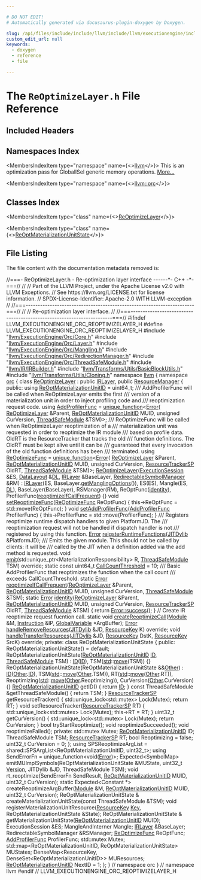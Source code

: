 ```yaml
---

# DO NOT EDIT!
# Automatically generated via docusaurus-plugin-doxygen by Doxygen.

slug: /api/files/include/include/llvm/include/llvm/executionengine/include/llvm/executionengine/orc/reoptimizelayer-h
custom_edit_url: null
keywords:
  - doxygen
  - reference
  - file

---
```





# The `ReOptimizeLayer.h` File Reference

<DoxygenPage pluginConfig={pluginConfig}>



## Included Headers

<IncludesList>
<IncludesListItem
  filePath="llvm/ExecutionEngine/Orc/Core.h"
  permalink="/docs/api/files/include/include/llvm/include/llvm/executionengine/include/llvm/executionengine/orc/core-h"
  isLocal="true" />
<IncludesListItem
  filePath="llvm/ExecutionEngine/Orc/Layer.h"
  permalink="/docs/api/files/include/include/llvm/include/llvm/executionengine/include/llvm/executionengine/orc/layer-h"
  isLocal="true" />
<IncludesListItem
  filePath="llvm/ExecutionEngine/Orc/Mangling.h"
  permalink="/docs/api/files/include/include/llvm/include/llvm/executionengine/include/llvm/executionengine/orc/mangling-h"
  isLocal="true" />
<IncludesListItem
  filePath="llvm/ExecutionEngine/Orc/RedirectionManager.h"
  permalink="/docs/api/files/include/include/llvm/include/llvm/executionengine/include/llvm/executionengine/orc/redirectionmanager-h"
  isLocal="true" />
<IncludesListItem
  filePath="llvm/ExecutionEngine/Orc/ThreadSafeModule.h"
  permalink="/docs/api/files/include/include/llvm/include/llvm/executionengine/include/llvm/executionengine/orc/threadsafemodule-h"
  isLocal="true" />
<IncludesListItem
  filePath="llvm/IR/IRBuilder.h"
  permalink="/docs/api/files/include/include/llvm/include/llvm/ir/irbuilder-h"
  isLocal="true" />
<IncludesListItem
  filePath="llvm/Transforms/Utils/BasicBlockUtils.h"
  permalink="/docs/api/files/include/include/llvm/include/llvm/transforms/include/llvm/transforms/utils/basicblockutils-h"
  isLocal="true" />
<IncludesListItem
  filePath="llvm/Transforms/Utils/Cloning.h"
  permalink="/docs/api/files/include/include/llvm/include/llvm/transforms/include/llvm/transforms/utils/cloning-h"
  isLocal="true" />
</IncludesList>

## Namespaces Index

<MembersIndex>

<MembersIndexItem
  type="namespace"
  name={<><a href="/docs/api/namespaces/llvm">llvm</a></>}>
This is an optimization pass for GlobalISel generic memory operations. <a href="/docs/api/namespaces/llvm/#details">More...</a>
</MembersIndexItem>

<MembersIndexItem
  type="namespace"
  name={<><a href="/docs/api/namespaces/llvm/orc">llvm::orc</a></>}>
</MembersIndexItem>

</MembersIndex>

## Classes Index

<MembersIndex>

<MembersIndexItem
  type="class"
  name={<><a href="/docs/api/classes/llvm/orc/reoptimizelayer">ReOptimizeLayer</a></>}>
</MembersIndexItem>

<MembersIndexItem
  type="class"
  name={<><a href="/docs/api/classes/llvm/orc/reoptimizelayer/reoptmaterializationunitstate">ReOptMaterializationUnitState</a></>}>
</MembersIndexItem>

</MembersIndex>


## File Listing

The file content with the documentation metadata removed is:

<ProgramListing>

<Link id="l00001" /><CodeLine lineNumber="1"><span class="doxyHighlightComment">//===- ReOptimizeLayer.h - Re-optimization layer interface ------&#42;- C++ -&#42;-===//</span></CodeLine>
<Link id="l00002" /><CodeLine lineNumber="2"><span class="doxyHighlightComment">//</span></CodeLine>
<Link id="l00003" /><CodeLine lineNumber="3"><span class="doxyHighlightComment">// Part of the LLVM Project, under the Apache License v2.0 with LLVM Exceptions.</span></CodeLine>
<Link id="l00004" /><CodeLine lineNumber="4"><span class="doxyHighlightComment">// See https://llvm.org/LICENSE.txt for license information.</span></CodeLine>
<Link id="l00005" /><CodeLine lineNumber="5"><span class="doxyHighlightComment">// SPDX-License-Identifier: Apache-2.0 WITH LLVM-exception</span></CodeLine>
<Link id="l00006" /><CodeLine lineNumber="6"><span class="doxyHighlightComment">//</span></CodeLine>
<Link id="l00007" /><CodeLine lineNumber="7"><span class="doxyHighlightComment">//===----------------------------------------------------------------------===//</span></CodeLine>
<Link id="l00008" /><CodeLine lineNumber="8"><span class="doxyHighlightComment">//</span></CodeLine>
<Link id="l00009" /><CodeLine lineNumber="9"><span class="doxyHighlightComment">// Re-optimization layer interface.</span></CodeLine>
<Link id="l00010" /><CodeLine lineNumber="10"><span class="doxyHighlightComment">//</span></CodeLine>
<Link id="l00011" /><CodeLine lineNumber="11"><span class="doxyHighlightComment">//===----------------------------------------------------------------------===//</span></CodeLine>
<Link id="l00012" /><CodeLine lineNumber="12"><span class="doxyHighlightPreprocessor">#ifndef LLVM&#95;EXECUTIONENGINE&#95;ORC&#95;REOPTIMIZELAYER&#95;H</span></CodeLine>
<Link id="l00013" /><CodeLine lineNumber="13"><span class="doxyHighlightPreprocessor">#define LLVM&#95;EXECUTIONENGINE&#95;ORC&#95;REOPTIMIZELAYER&#95;H</span></CodeLine>
<Link id="l00014" /><CodeLine lineNumber="14"></CodeLine>
<Link id="l00015" /><CodeLine lineNumber="15"><span class="doxyHighlightPreprocessor">#include &quot;<a href="/docs/api/files/include/include/llvm/include/llvm/executionengine/include/llvm/executionengine/orc/core-h">llvm/ExecutionEngine/Orc/Core.h</a>&quot;</span></CodeLine>
<Link id="l00016" /><CodeLine lineNumber="16"><span class="doxyHighlightPreprocessor">#include &quot;<a href="/docs/api/files/include/include/llvm/include/llvm/executionengine/include/llvm/executionengine/orc/layer-h">llvm/ExecutionEngine/Orc/Layer.h</a>&quot;</span></CodeLine>
<Link id="l00017" /><CodeLine lineNumber="17"><span class="doxyHighlightPreprocessor">#include &quot;<a href="/docs/api/files/include/include/llvm/include/llvm/executionengine/include/llvm/executionengine/orc/mangling-h">llvm/ExecutionEngine/Orc/Mangling.h</a>&quot;</span></CodeLine>
<Link id="l00018" /><CodeLine lineNumber="18"><span class="doxyHighlightPreprocessor">#include &quot;<a href="/docs/api/files/include/include/llvm/include/llvm/executionengine/include/llvm/executionengine/orc/redirectionmanager-h">llvm/ExecutionEngine/Orc/RedirectionManager.h</a>&quot;</span></CodeLine>
<Link id="l00019" /><CodeLine lineNumber="19"><span class="doxyHighlightPreprocessor">#include &quot;<a href="/docs/api/files/include/include/llvm/include/llvm/executionengine/include/llvm/executionengine/orc/threadsafemodule-h">llvm/ExecutionEngine/Orc/ThreadSafeModule.h</a>&quot;</span></CodeLine>
<Link id="l00020" /><CodeLine lineNumber="20"><span class="doxyHighlightPreprocessor">#include &quot;<a href="/docs/api/files/include/include/llvm/include/llvm/ir/irbuilder-h">llvm/IR/IRBuilder.h</a>&quot;</span></CodeLine>
<Link id="l00021" /><CodeLine lineNumber="21"><span class="doxyHighlightPreprocessor">#include &quot;<a href="/docs/api/files/include/include/llvm/include/llvm/transforms/include/llvm/transforms/utils/basicblockutils-h">llvm/Transforms/Utils/BasicBlockUtils.h</a>&quot;</span></CodeLine>
<Link id="l00022" /><CodeLine lineNumber="22"><span class="doxyHighlightPreprocessor">#include &quot;<a href="/docs/api/files/include/include/llvm/include/llvm/transforms/include/llvm/transforms/utils/cloning-h">llvm/Transforms/Utils/Cloning.h</a>&quot;</span></CodeLine>
<Link id="l00023" /><CodeLine lineNumber="23"></CodeLine>
<Link id="l00024" /><CodeLine lineNumber="24"><span class="doxyHighlightKeyword">namespace </span><span class="doxyHighlight"><a href="/docs/api/namespaces/llvm">llvm</a> &#123;</span></CodeLine>
<Link id="l00025" /><CodeLine lineNumber="25"><span class="doxyHighlightKeyword">namespace </span><span class="doxyHighlight"><a href="/docs/api/namespaces/llvm/orc">orc</a> &#123;</span></CodeLine>
<Link id="l00026" /><CodeLine lineNumber="26"></CodeLine>
<Link id="l00027" /><CodeLine lineNumber="27" lineLink="/docs/api/classes/llvm/orc/reoptimizelayer"><span class="doxyHighlightKeyword">class </span><span class="doxyHighlight"><a href="/docs/api/classes/llvm/orc/reoptimizelayer/#a0b568a5599904f23d7fab8e9e45663af">ReOptimizeLayer</a> : </span><span class="doxyHighlightKeyword">public</span><span class="doxyHighlight"> <a href="/docs/api/classes/llvm/orc/irlayer/#a1141609d9c7e4bdd205bc09698ff51b3">IRLayer</a>, </span><span class="doxyHighlightKeyword">public</span><span class="doxyHighlight"> <a href="/docs/api/classes/llvm/orc/resourcemanager">ResourceManager</a> &#123;</span></CodeLine>
<Link id="l00028" /><CodeLine lineNumber="28"><span class="doxyHighlightKeyword">public</span><span class="doxyHighlight">:</span></CodeLine>
<Link id="l00029" /><CodeLine lineNumber="29" lineLink="/docs/api/classes/llvm/orc/reoptimizelayer/#a81245c84a2a98f7c3b05d801696a2598"><span class="doxyHighlight">  </span><span class="doxyHighlightKeyword">using </span><span class="doxyHighlight"><a href="/docs/api/classes/llvm/orc/reoptimizelayer/#a81245c84a2a98f7c3b05d801696a2598">ReOptMaterializationUnitID</a> = uint64&#95;t;</span></CodeLine>
<Link id="l00030" /><CodeLine lineNumber="30"></CodeLine>
<Link id="l00031" /><CodeLine lineNumber="31"><span class="doxyHighlightComment">  /// AddProfilerFunc will be called when ReOptimizeLayer emits the first</span></CodeLine>
<Link id="l00032" /><CodeLine lineNumber="32"><span class="doxyHighlightComment">  /// version of a materialization unit in order to inject profiling code and</span></CodeLine>
<Link id="l00033" /><CodeLine lineNumber="33"><span class="doxyHighlightComment">  /// reoptimization request code.</span></CodeLine>
<Link id="l00034" /><CodeLine lineNumber="34" lineLink="/docs/api/classes/llvm/orc/reoptimizelayer/#a433182a5de2e7e5d1ad1534249ab37ba"><span class="doxyHighlight">  </span><span class="doxyHighlightKeyword">using </span><span class="doxyHighlight"><a href="/docs/api/classes/llvm/orc/reoptimizelayer/#a433182a5de2e7e5d1ad1534249ab37ba">AddProfilerFunc</a> = <a href="/docs/api/classes/llvm/unique-function">unique&#95;function</a>&lt;<a href="/docs/api/namespaces/llvm/#ac226f3d2b9ca090171a8e0a8cb92c343a902b0d55fddef6f8d651fe1035b7d4bd">Error</a>(</span></CodeLine>
<Link id="l00035" /><CodeLine lineNumber="35"><span class="doxyHighlight">      <a href="/docs/api/classes/llvm/orc/reoptimizelayer/#a0b568a5599904f23d7fab8e9e45663af">ReOptimizeLayer</a> &amp;Parent, <a href="/docs/api/classes/llvm/orc/reoptimizelayer/#a81245c84a2a98f7c3b05d801696a2598">ReOptMaterializationUnitID</a> MUID,</span></CodeLine>
<Link id="l00036" /><CodeLine lineNumber="36"><span class="doxyHighlight">      </span><span class="doxyHighlightKeywordType">unsigned</span><span class="doxyHighlight"> CurVersion, <a href="/docs/api/classes/llvm/orc/threadsafemodule">ThreadSafeModule</a> &amp;TSM)&gt;;</span></CodeLine>
<Link id="l00037" /><CodeLine lineNumber="37"></CodeLine>
<Link id="l00038" /><CodeLine lineNumber="38"><span class="doxyHighlightComment">  /// ReOptimizeFunc will be called when ReOptimizeLayer reoptimization of a</span></CodeLine>
<Link id="l00039" /><CodeLine lineNumber="39"><span class="doxyHighlightComment">  /// materialization unit was requested in order to reoptimize the IR module</span></CodeLine>
<Link id="l00040" /><CodeLine lineNumber="40"><span class="doxyHighlightComment">  /// based on profile data. OldRT is the ResourceTracker that tracks the old</span></CodeLine>
<Link id="l00041" /><CodeLine lineNumber="41"><span class="doxyHighlightComment">  /// function definitions. The OldRT must be kept alive until it can be</span></CodeLine>
<Link id="l00042" /><CodeLine lineNumber="42"><span class="doxyHighlightComment">  /// guaranteed that every invocation of the old function definitions has been</span></CodeLine>
<Link id="l00043" /><CodeLine lineNumber="43"><span class="doxyHighlightComment">  /// terminated.</span></CodeLine>
<Link id="l00044" /><CodeLine lineNumber="44" lineLink="/docs/api/classes/llvm/orc/reoptimizelayer/#a01ef2e9b5a8868d2c58079b69529089b"><span class="doxyHighlight">  </span><span class="doxyHighlightKeyword">using </span><span class="doxyHighlight"><a href="/docs/api/classes/llvm/orc/reoptimizelayer/#a01ef2e9b5a8868d2c58079b69529089b">ReOptimizeFunc</a> = <a href="/docs/api/classes/llvm/unique-function">unique&#95;function</a>&lt;<a href="/docs/api/namespaces/llvm/#ac226f3d2b9ca090171a8e0a8cb92c343a902b0d55fddef6f8d651fe1035b7d4bd">Error</a>(</span></CodeLine>
<Link id="l00045" /><CodeLine lineNumber="45"><span class="doxyHighlight">      <a href="/docs/api/classes/llvm/orc/reoptimizelayer/#a0b568a5599904f23d7fab8e9e45663af">ReOptimizeLayer</a> &amp;Parent, <a href="/docs/api/classes/llvm/orc/reoptimizelayer/#a81245c84a2a98f7c3b05d801696a2598">ReOptMaterializationUnitID</a> MUID,</span></CodeLine>
<Link id="l00046" /><CodeLine lineNumber="46"><span class="doxyHighlight">      </span><span class="doxyHighlightKeywordType">unsigned</span><span class="doxyHighlight"> CurVersion, <a href="/docs/api/namespaces/llvm/orc/#a25b487d71ccd2a8f38131e2b21c5d612">ResourceTrackerSP</a> OldRT, <a href="/docs/api/classes/llvm/orc/threadsafemodule">ThreadSafeModule</a> &amp;TSM)&gt;;</span></CodeLine>
<Link id="l00047" /><CodeLine lineNumber="47"></CodeLine>
<Link id="l00048" /><CodeLine lineNumber="48" lineLink="/docs/api/classes/llvm/orc/reoptimizelayer/#a0b568a5599904f23d7fab8e9e45663af"><span class="doxyHighlight">  <a href="/docs/api/classes/llvm/orc/reoptimizelayer/#a0b568a5599904f23d7fab8e9e45663af">ReOptimizeLayer</a>(<a href="/docs/api/classes/llvm/orc/executionsession">ExecutionSession</a> &amp;ES, <a href="/docs/api/classes/llvm/datalayout">DataLayout</a> &amp;<a href="/docs/api/files/lib/lib/target/lib/target/arm/armslshardening-cpp/#ad467c4ab9119043f9b7750ab986be61a">DL</a>, <a href="/docs/api/classes/llvm/orc/irlayer/#a1141609d9c7e4bdd205bc09698ff51b3">IRLayer</a> &amp;BaseLayer,</span></CodeLine>
<Link id="l00049" /><CodeLine lineNumber="49"><span class="doxyHighlight">                  <a href="/docs/api/classes/llvm/orc/redirectablesymbolmanager">RedirectableSymbolManager</a> &amp;RM)</span></CodeLine>
<Link id="l00050" /><CodeLine lineNumber="50"><span class="doxyHighlight">      : <a href="/docs/api/classes/llvm/orc/irlayer/#a1141609d9c7e4bdd205bc09698ff51b3">IRLayer</a>(ES, BaseLayer.<a href="/docs/api/classes/llvm/orc/irlayer/#ae3cfe72cdaca15dbe4c360d8bcdb5207">getManglingOptions</a>()), ES(ES), Mangle(ES, <a href="/docs/api/files/lib/lib/target/lib/target/arm/armslshardening-cpp/#ad467c4ab9119043f9b7750ab986be61a">DL</a>),</span></CodeLine>
<Link id="l00051" /><CodeLine lineNumber="51"><span class="doxyHighlight">        BaseLayer(BaseLayer), RSManager(RM), ReOptFunc(<a href="/docs/api/classes/llvm/orc/reoptimizelayer/#a1ca0a9a464229ad1ddfc9bae02574c6b">identity</a>),</span></CodeLine>
<Link id="l00052" /><CodeLine lineNumber="52"><span class="doxyHighlight">        ProfilerFunc(<a href="/docs/api/classes/llvm/orc/reoptimizelayer/#aa1d94843d12c81b1eda3d646bb2ab38e">reoptimizeIfCallFrequent</a>) &#123;&#125;</span></CodeLine>
<Link id="l00053" /><CodeLine lineNumber="53"></CodeLine>
<Link id="l00054" /><CodeLine lineNumber="54" lineLink="/docs/api/classes/llvm/orc/reoptimizelayer/#a0f5875dd2423151ba677f05e35443652"><span class="doxyHighlight">  </span><span class="doxyHighlightKeywordType">void</span><span class="doxyHighlight"> <a href="/docs/api/classes/llvm/orc/reoptimizelayer/#a0f5875dd2423151ba677f05e35443652">setReoptimizeFunc</a>(<a href="/docs/api/classes/llvm/orc/reoptimizelayer/#a01ef2e9b5a8868d2c58079b69529089b">ReOptimizeFunc</a> ReOptFunc) &#123;</span></CodeLine>
<Link id="l00055" /><CodeLine lineNumber="55"><span class="doxyHighlight">    this-&gt;ReOptFunc = std::move(ReOptFunc);</span></CodeLine>
<Link id="l00056" /><CodeLine lineNumber="56"><span class="doxyHighlight">  &#125;</span></CodeLine>
<Link id="l00057" /><CodeLine lineNumber="57"></CodeLine>
<Link id="l00058" /><CodeLine lineNumber="58" lineLink="/docs/api/classes/llvm/orc/reoptimizelayer/#a7cb47e83bf9abcaaf27ec0b4c265afd3"><span class="doxyHighlight">  </span><span class="doxyHighlightKeywordType">void</span><span class="doxyHighlight"> <a href="/docs/api/classes/llvm/orc/reoptimizelayer/#a7cb47e83bf9abcaaf27ec0b4c265afd3">setAddProfilerFunc</a>(<a href="/docs/api/classes/llvm/orc/reoptimizelayer/#a433182a5de2e7e5d1ad1534249ab37ba">AddProfilerFunc</a> ProfilerFunc) &#123;</span></CodeLine>
<Link id="l00059" /><CodeLine lineNumber="59"><span class="doxyHighlight">    this-&gt;ProfilerFunc = std::move(ProfilerFunc);</span></CodeLine>
<Link id="l00060" /><CodeLine lineNumber="60"><span class="doxyHighlight">  &#125;</span></CodeLine>
<Link id="l00061" /><CodeLine lineNumber="61"></CodeLine>
<Link id="l00062" /><CodeLine lineNumber="62"><span class="doxyHighlightComment">  /// Registers reoptimize runtime dispatch handlers to given PlatformJD. The</span></CodeLine>
<Link id="l00063" /><CodeLine lineNumber="63"><span class="doxyHighlightComment">  /// reoptimization request will not be handled if dispatch handler is not</span></CodeLine>
<Link id="l00064" /><CodeLine lineNumber="64"><span class="doxyHighlightComment">  /// registered by using this function.</span></CodeLine>
<Link id="l00065" /><CodeLine lineNumber="65"><span class="doxyHighlight">  <a href="/docs/api/classes/llvm/error">Error</a> <a href="/docs/api/classes/llvm/orc/reoptimizelayer/#a17a0b692655f9afeb0e25125cbf3b8cd">reigsterRuntimeFunctions</a>(<a href="/docs/api/classes/llvm/orc/jitdylib">JITDylib</a> &amp;PlatformJD);</span></CodeLine>
<Link id="l00066" /><CodeLine lineNumber="66"></CodeLine>
<Link id="l00067" /><CodeLine lineNumber="67"><span class="doxyHighlightComment">  /// Emits the given module. This should not be called by clients: it will be</span></CodeLine>
<Link id="l00068" /><CodeLine lineNumber="68"><span class="doxyHighlightComment">  /// called by the JIT when a definition added via the add method is requested.</span></CodeLine>
<Link id="l00069" /><CodeLine lineNumber="69"><span class="doxyHighlight">  </span><span class="doxyHighlightKeywordType">void</span><span class="doxyHighlight"> <a href="/docs/api/classes/llvm/orc/reoptimizelayer/#a0c88678c1ec65beaba8e75c3d2153d85">emit</a>(std::unique&#95;ptr&lt;MaterializationResponsibility&gt; R,</span></CodeLine>
<Link id="l00070" /><CodeLine lineNumber="70"><span class="doxyHighlight">            <a href="/docs/api/classes/llvm/orc/threadsafemodule">ThreadSafeModule</a> TSM) </span><span class="doxyHighlightKeyword">override</span><span class="doxyHighlight">;</span></CodeLine>
<Link id="l00071" /><CodeLine lineNumber="71"></CodeLine>
<Link id="l00072" /><CodeLine lineNumber="72" lineLink="/docs/api/classes/llvm/orc/reoptimizelayer/#adb2c501476e240de056fff1f511859f5"><span class="doxyHighlight">  </span><span class="doxyHighlightKeyword">static</span><span class="doxyHighlight"> </span><span class="doxyHighlightKeyword">const</span><span class="doxyHighlight"> uint64&#95;t <a href="/docs/api/classes/llvm/orc/reoptimizelayer/#adb2c501476e240de056fff1f511859f5">CallCountThreshold</a> = 10;</span></CodeLine>
<Link id="l00073" /><CodeLine lineNumber="73"></CodeLine>
<Link id="l00074" /><CodeLine lineNumber="74"><span class="doxyHighlightComment">  /// Basic AddProfilerFunc that reoptimizes the function when the call count</span></CodeLine>
<Link id="l00075" /><CodeLine lineNumber="75"><span class="doxyHighlightComment">  /// exceeds CallCountThreshold.</span></CodeLine>
<Link id="l00076" /><CodeLine lineNumber="76"><span class="doxyHighlight">  </span><span class="doxyHighlightKeyword">static</span><span class="doxyHighlight"> <a href="/docs/api/classes/llvm/error">Error</a> <a href="/docs/api/classes/llvm/orc/reoptimizelayer/#aa1d94843d12c81b1eda3d646bb2ab38e">reoptimizeIfCallFrequent</a>(<a href="/docs/api/classes/llvm/orc/reoptimizelayer/#a0b568a5599904f23d7fab8e9e45663af">ReOptimizeLayer</a> &amp;Parent,</span></CodeLine>
<Link id="l00077" /><CodeLine lineNumber="77"><span class="doxyHighlight">                                        <a href="/docs/api/classes/llvm/orc/reoptimizelayer/#a81245c84a2a98f7c3b05d801696a2598">ReOptMaterializationUnitID</a> MUID,</span></CodeLine>
<Link id="l00078" /><CodeLine lineNumber="78"><span class="doxyHighlight">                                        </span><span class="doxyHighlightKeywordType">unsigned</span><span class="doxyHighlight"> CurVersion,</span></CodeLine>
<Link id="l00079" /><CodeLine lineNumber="79"><span class="doxyHighlight">                                        <a href="/docs/api/classes/llvm/orc/threadsafemodule">ThreadSafeModule</a> &amp;TSM);</span></CodeLine>
<Link id="l00080" /><CodeLine lineNumber="80"></CodeLine>
<Link id="l00081" /><CodeLine lineNumber="81" lineLink="/docs/api/classes/llvm/orc/reoptimizelayer/#a1ca0a9a464229ad1ddfc9bae02574c6b"><span class="doxyHighlight">  </span><span class="doxyHighlightKeyword">static</span><span class="doxyHighlight"> <a href="/docs/api/classes/llvm/error">Error</a> <a href="/docs/api/classes/llvm/orc/reoptimizelayer/#a1ca0a9a464229ad1ddfc9bae02574c6b">identity</a>(<a href="/docs/api/classes/llvm/orc/reoptimizelayer/#a0b568a5599904f23d7fab8e9e45663af">ReOptimizeLayer</a> &amp;Parent,</span></CodeLine>
<Link id="l00082" /><CodeLine lineNumber="82"><span class="doxyHighlight">                        <a href="/docs/api/classes/llvm/orc/reoptimizelayer/#a81245c84a2a98f7c3b05d801696a2598">ReOptMaterializationUnitID</a> MUID, </span><span class="doxyHighlightKeywordType">unsigned</span><span class="doxyHighlight"> CurVersion,</span></CodeLine>
<Link id="l00083" /><CodeLine lineNumber="83"><span class="doxyHighlight">                        <a href="/docs/api/namespaces/llvm/orc/#a25b487d71ccd2a8f38131e2b21c5d612">ResourceTrackerSP</a> OldRT, <a href="/docs/api/classes/llvm/orc/threadsafemodule">ThreadSafeModule</a> &amp;TSM) &#123;</span></CodeLine>
<Link id="l00084" /><CodeLine lineNumber="84"><span class="doxyHighlight">    </span><span class="doxyHighlightKeywordFlow">return</span><span class="doxyHighlight"> <a href="/docs/api/classes/llvm/error/#a4dfd0813c3d0e0a30439b5a3e9196b59">Error::success</a>();</span></CodeLine>
<Link id="l00085" /><CodeLine lineNumber="85"><span class="doxyHighlight">  &#125;</span></CodeLine>
<Link id="l00086" /><CodeLine lineNumber="86"></CodeLine>
<Link id="l00087" /><CodeLine lineNumber="87"><span class="doxyHighlight">  </span><span class="doxyHighlightComment">// Create IR reoptimize request fucntion call.</span></CodeLine>
<Link id="l00088" /><CodeLine lineNumber="88"><span class="doxyHighlight">  </span><span class="doxyHighlightKeyword">static</span><span class="doxyHighlight"> </span><span class="doxyHighlightKeywordType">void</span><span class="doxyHighlight"> <a href="/docs/api/classes/llvm/orc/reoptimizelayer/#a7c9e3a3c2e449cbc1dfebc37503af252">createReoptimizeCall</a>(<a href="/docs/api/classes/llvm/module">Module</a> &amp;M, <a href="/docs/api/classes/llvm/instruction">Instruction</a> &amp;IP,</span></CodeLine>
<Link id="l00089" /><CodeLine lineNumber="89"><span class="doxyHighlight">                                   <a href="/docs/api/classes/llvm/globalvariable">GlobalVariable</a> &#42;ArgBuffer);</span></CodeLine>
<Link id="l00090" /><CodeLine lineNumber="90"></CodeLine>
<Link id="l00091" /><CodeLine lineNumber="91"><span class="doxyHighlight">  <a href="/docs/api/classes/llvm/error">Error</a> <a href="/docs/api/classes/llvm/orc/reoptimizelayer/#aacd0d657410c7bb991aeca1736fe82b3">handleRemoveResources</a>(<a href="/docs/api/classes/llvm/orc/jitdylib">JITDylib</a> &amp;JD, <a href="/docs/api/namespaces/llvm/orc/#a48eb648e96394270c69273c29bfad24e">ResourceKey</a> K) </span><span class="doxyHighlightKeyword">override</span><span class="doxyHighlight">;</span></CodeLine>
<Link id="l00092" /><CodeLine lineNumber="92"><span class="doxyHighlight">  </span><span class="doxyHighlightKeywordType">void</span><span class="doxyHighlight"> <a href="/docs/api/classes/llvm/orc/reoptimizelayer/#a8a3455627cec2934fa2de73ac79470b5">handleTransferResources</a>(<a href="/docs/api/classes/llvm/orc/jitdylib">JITDylib</a> &amp;JD, <a href="/docs/api/namespaces/llvm/orc/#a48eb648e96394270c69273c29bfad24e">ResourceKey</a> DstK,</span></CodeLine>
<Link id="l00093" /><CodeLine lineNumber="93"><span class="doxyHighlight">                               <a href="/docs/api/namespaces/llvm/orc/#a48eb648e96394270c69273c29bfad24e">ResourceKey</a> SrcK) </span><span class="doxyHighlightKeyword">override</span><span class="doxyHighlight">;</span></CodeLine>
<Link id="l00094" /><CodeLine lineNumber="94"></CodeLine>
<Link id="l00095" /><CodeLine lineNumber="95"><span class="doxyHighlightKeyword">private</span><span class="doxyHighlight">:</span></CodeLine>
<Link id="l00096" /><CodeLine lineNumber="96"><span class="doxyHighlight">  </span><span class="doxyHighlightKeyword">class </span><span class="doxyHighlight">ReOptMaterializationUnitState &#123;</span></CodeLine>
<Link id="l00097" /><CodeLine lineNumber="97"><span class="doxyHighlight">  </span><span class="doxyHighlightKeyword">public</span><span class="doxyHighlight">:</span></CodeLine>
<Link id="l00098" /><CodeLine lineNumber="98"><span class="doxyHighlight">    ReOptMaterializationUnitState() = </span><span class="doxyHighlightKeywordFlow">default</span><span class="doxyHighlight">;</span></CodeLine>
<Link id="l00099" /><CodeLine lineNumber="99"><span class="doxyHighlight">    ReOptMaterializationUnitState(<a href="/docs/api/classes/llvm/orc/reoptimizelayer/#a81245c84a2a98f7c3b05d801696a2598">ReOptMaterializationUnitID</a> <a href="/docs/api/namespaces/llvm/callingconv/#abdf8cf606905c10634e831390981b0ed">ID</a>,</span></CodeLine>
<Link id="l00100" /><CodeLine lineNumber="100"><span class="doxyHighlight">                                  <a href="/docs/api/classes/llvm/orc/threadsafemodule">ThreadSafeModule</a> TSM)</span></CodeLine>
<Link id="l00101" /><CodeLine lineNumber="101"><span class="doxyHighlight">        : <a href="/docs/api/namespaces/llvm/callingconv/#abdf8cf606905c10634e831390981b0ed">ID</a>(<a href="/docs/api/namespaces/llvm/callingconv/#abdf8cf606905c10634e831390981b0ed">ID</a>), TSM(<a href="/docs/api/namespaces/std">std</a>::<a href="/docs/api/namespaces/llvm/#abfc9c7ecf70f66901e439f7c04ef3dbb">move</a>(TSM)) &#123;&#125;</span></CodeLine>
<Link id="l00102" /><CodeLine lineNumber="102"><span class="doxyHighlight">    ReOptMaterializationUnitState(ReOptMaterializationUnitState &amp;&amp;<a href="/docs/api/namespaces/llvm/#a9eb4f5b98b70ee4fab9614ed58282c1fa6311ae17c1ee52b36e68aaf4ad066387">Other</a>)</span></CodeLine>
<Link id="l00103" /><CodeLine lineNumber="103"><span class="doxyHighlight">        : <a href="/docs/api/namespaces/llvm/callingconv/#abdf8cf606905c10634e831390981b0ed">ID</a>(<a href="/docs/api/namespaces/llvm/#a9eb4f5b98b70ee4fab9614ed58282c1fa6311ae17c1ee52b36e68aaf4ad066387">Other</a>.<a href="/docs/api/namespaces/llvm/callingconv/#abdf8cf606905c10634e831390981b0ed">ID</a>), TSM(<a href="/docs/api/namespaces/std">std</a>::<a href="/docs/api/namespaces/llvm/#abfc9c7ecf70f66901e439f7c04ef3dbb">move</a>(<a href="/docs/api/namespaces/llvm/#a9eb4f5b98b70ee4fab9614ed58282c1fa6311ae17c1ee52b36e68aaf4ad066387">Other</a>.TSM)), RT(<a href="/docs/api/namespaces/std">std</a>::<a href="/docs/api/namespaces/llvm/#abfc9c7ecf70f66901e439f7c04ef3dbb">move</a>(<a href="/docs/api/namespaces/llvm/#a9eb4f5b98b70ee4fab9614ed58282c1fa6311ae17c1ee52b36e68aaf4ad066387">Other</a>.RT)),</span></CodeLine>
<Link id="l00104" /><CodeLine lineNumber="104"><span class="doxyHighlight">          Reoptimizing(<a href="/docs/api/namespaces/std">std</a>::<a href="/docs/api/namespaces/llvm/#abfc9c7ecf70f66901e439f7c04ef3dbb">move</a>(<a href="/docs/api/namespaces/llvm/#a9eb4f5b98b70ee4fab9614ed58282c1fa6311ae17c1ee52b36e68aaf4ad066387">Other</a>.Reoptimizing)),</span></CodeLine>
<Link id="l00105" /><CodeLine lineNumber="105"><span class="doxyHighlight">          CurVersion(<a href="/docs/api/namespaces/llvm/#a9eb4f5b98b70ee4fab9614ed58282c1fa6311ae17c1ee52b36e68aaf4ad066387">Other</a>.CurVersion) &#123;&#125;</span></CodeLine>
<Link id="l00106" /><CodeLine lineNumber="106"></CodeLine>
<Link id="l00107" /><CodeLine lineNumber="107"><span class="doxyHighlight">    <a href="/docs/api/classes/llvm/orc/reoptimizelayer/#a81245c84a2a98f7c3b05d801696a2598">ReOptMaterializationUnitID</a> getID() &#123; </span><span class="doxyHighlightKeywordFlow">return</span><span class="doxyHighlight"> <a href="/docs/api/namespaces/llvm/callingconv/#abdf8cf606905c10634e831390981b0ed">ID</a>; &#125;</span></CodeLine>
<Link id="l00108" /><CodeLine lineNumber="108"></CodeLine>
<Link id="l00109" /><CodeLine lineNumber="109"><span class="doxyHighlight">    </span><span class="doxyHighlightKeyword">const</span><span class="doxyHighlight"> ThreadSafeModule &amp;getThreadSafeModule() &#123; </span><span class="doxyHighlightKeywordFlow">return</span><span class="doxyHighlight"> TSM; &#125;</span></CodeLine>
<Link id="l00110" /><CodeLine lineNumber="110"></CodeLine>
<Link id="l00111" /><CodeLine lineNumber="111"><span class="doxyHighlight">    <a href="/docs/api/namespaces/llvm/orc/#a25b487d71ccd2a8f38131e2b21c5d612">ResourceTrackerSP</a> getResourceTracker() &#123;</span></CodeLine>
<Link id="l00112" /><CodeLine lineNumber="112"><span class="doxyHighlight">      std::unique&#95;lock&lt;std::mutex&gt; Lock(Mutex);</span></CodeLine>
<Link id="l00113" /><CodeLine lineNumber="113"><span class="doxyHighlight">      </span><span class="doxyHighlightKeywordFlow">return</span><span class="doxyHighlight"> RT;</span></CodeLine>
<Link id="l00114" /><CodeLine lineNumber="114"><span class="doxyHighlight">    &#125;</span></CodeLine>
<Link id="l00115" /><CodeLine lineNumber="115"></CodeLine>
<Link id="l00116" /><CodeLine lineNumber="116"><span class="doxyHighlight">    </span><span class="doxyHighlightKeywordType">void</span><span class="doxyHighlight"> setResourceTracker(<a href="/docs/api/namespaces/llvm/orc/#a25b487d71ccd2a8f38131e2b21c5d612">ResourceTrackerSP</a> RT) &#123;</span></CodeLine>
<Link id="l00117" /><CodeLine lineNumber="117"><span class="doxyHighlight">      std::unique&#95;lock&lt;std::mutex&gt; Lock(Mutex);</span></CodeLine>
<Link id="l00118" /><CodeLine lineNumber="118"><span class="doxyHighlight">      this-&gt;RT = RT;</span></CodeLine>
<Link id="l00119" /><CodeLine lineNumber="119"><span class="doxyHighlight">    &#125;</span></CodeLine>
<Link id="l00120" /><CodeLine lineNumber="120"></CodeLine>
<Link id="l00121" /><CodeLine lineNumber="121"><span class="doxyHighlight">    uint32&#95;t getCurVersion() &#123;</span></CodeLine>
<Link id="l00122" /><CodeLine lineNumber="122"><span class="doxyHighlight">      std::unique&#95;lock&lt;std::mutex&gt; Lock(Mutex);</span></CodeLine>
<Link id="l00123" /><CodeLine lineNumber="123"><span class="doxyHighlight">      </span><span class="doxyHighlightKeywordFlow">return</span><span class="doxyHighlight"> CurVersion;</span></CodeLine>
<Link id="l00124" /><CodeLine lineNumber="124"><span class="doxyHighlight">    &#125;</span></CodeLine>
<Link id="l00125" /><CodeLine lineNumber="125"></CodeLine>
<Link id="l00126" /><CodeLine lineNumber="126"><span class="doxyHighlight">    </span><span class="doxyHighlightKeywordType">bool</span><span class="doxyHighlight"> tryStartReoptimize();</span></CodeLine>
<Link id="l00127" /><CodeLine lineNumber="127"><span class="doxyHighlight">    </span><span class="doxyHighlightKeywordType">void</span><span class="doxyHighlight"> reoptimizeSucceeded();</span></CodeLine>
<Link id="l00128" /><CodeLine lineNumber="128"><span class="doxyHighlight">    </span><span class="doxyHighlightKeywordType">void</span><span class="doxyHighlight"> reoptimizeFailed();</span></CodeLine>
<Link id="l00129" /><CodeLine lineNumber="129"></CodeLine>
<Link id="l00130" /><CodeLine lineNumber="130"><span class="doxyHighlight">  </span><span class="doxyHighlightKeyword">private</span><span class="doxyHighlight">:</span></CodeLine>
<Link id="l00131" /><CodeLine lineNumber="131"><span class="doxyHighlight">    std::mutex Mutex;</span></CodeLine>
<Link id="l00132" /><CodeLine lineNumber="132"><span class="doxyHighlight">    <a href="/docs/api/classes/llvm/orc/reoptimizelayer/#a81245c84a2a98f7c3b05d801696a2598">ReOptMaterializationUnitID</a> ID;</span></CodeLine>
<Link id="l00133" /><CodeLine lineNumber="133"><span class="doxyHighlight">    ThreadSafeModule TSM;</span></CodeLine>
<Link id="l00134" /><CodeLine lineNumber="134"><span class="doxyHighlight">    <a href="/docs/api/namespaces/llvm/orc/#a25b487d71ccd2a8f38131e2b21c5d612">ResourceTrackerSP</a> RT;</span></CodeLine>
<Link id="l00135" /><CodeLine lineNumber="135"><span class="doxyHighlight">    </span><span class="doxyHighlightKeywordType">bool</span><span class="doxyHighlight"> Reoptimizing = </span><span class="doxyHighlightKeyword">false</span><span class="doxyHighlight">;</span></CodeLine>
<Link id="l00136" /><CodeLine lineNumber="136"><span class="doxyHighlight">    uint32&#95;t CurVersion = 0;</span></CodeLine>
<Link id="l00137" /><CodeLine lineNumber="137"><span class="doxyHighlight">  &#125;;</span></CodeLine>
<Link id="l00138" /><CodeLine lineNumber="138"></CodeLine>
<Link id="l00139" /><CodeLine lineNumber="139"><span class="doxyHighlight">  </span><span class="doxyHighlightKeyword">using </span><span class="doxyHighlight">SPSReoptimizeArgList =</span></CodeLine>
<Link id="l00140" /><CodeLine lineNumber="140"><span class="doxyHighlight">      shared::SPSArgList&lt;ReOptMaterializationUnitID, uint32&#95;t&gt;;</span></CodeLine>
<Link id="l00141" /><CodeLine lineNumber="141"><span class="doxyHighlight">  </span><span class="doxyHighlightKeyword">using </span><span class="doxyHighlight">SendErrorFn = unique&#95;function&lt;void(<a href="/docs/api/namespaces/llvm/#ac226f3d2b9ca090171a8e0a8cb92c343a902b0d55fddef6f8d651fe1035b7d4bd">Error</a>)&gt;;</span></CodeLine>
<Link id="l00142" /><CodeLine lineNumber="142"></CodeLine>
<Link id="l00143" /><CodeLine lineNumber="143"><span class="doxyHighlight">  Expected&lt;SymbolMap&gt; emitMUImplSymbols(ReOptMaterializationUnitState &amp;MUState,</span></CodeLine>
<Link id="l00144" /><CodeLine lineNumber="144"><span class="doxyHighlight">                                        uint32&#95;t <a href="/docs/api/namespaces/llvm/#a689a023f54d38d41f6d952cac41ee538">Version</a>, JITDylib &amp;JD,</span></CodeLine>
<Link id="l00145" /><CodeLine lineNumber="145"><span class="doxyHighlight">                                        ThreadSafeModule TSM);</span></CodeLine>
<Link id="l00146" /><CodeLine lineNumber="146"></CodeLine>
<Link id="l00147" /><CodeLine lineNumber="147"><span class="doxyHighlight">  </span><span class="doxyHighlightKeywordType">void</span><span class="doxyHighlight"> rt&#95;reoptimize(SendErrorFn SendResult, <a href="/docs/api/classes/llvm/orc/reoptimizelayer/#a81245c84a2a98f7c3b05d801696a2598">ReOptMaterializationUnitID</a> MUID,</span></CodeLine>
<Link id="l00148" /><CodeLine lineNumber="148"><span class="doxyHighlight">                     uint32&#95;t CurVersion);</span></CodeLine>
<Link id="l00149" /><CodeLine lineNumber="149"></CodeLine>
<Link id="l00150" /><CodeLine lineNumber="150"><span class="doxyHighlight">  </span><span class="doxyHighlightKeyword">static</span><span class="doxyHighlight"> Expected&lt;Constant &#42;&gt;</span></CodeLine>
<Link id="l00151" /><CodeLine lineNumber="151"><span class="doxyHighlight">  createReoptimizeArgBuffer(<a href="/docs/api/files/lib/lib/codegen/machinecheckdebugify-cpp/#a85892acfa8970627e9bd9c9815f15c25">Module</a> &amp;M, <a href="/docs/api/classes/llvm/orc/reoptimizelayer/#a81245c84a2a98f7c3b05d801696a2598">ReOptMaterializationUnitID</a> MUID,</span></CodeLine>
<Link id="l00152" /><CodeLine lineNumber="152"><span class="doxyHighlight">                            uint32&#95;t CurVersion);</span></CodeLine>
<Link id="l00153" /><CodeLine lineNumber="153"></CodeLine>
<Link id="l00154" /><CodeLine lineNumber="154"><span class="doxyHighlight">  ReOptMaterializationUnitState &amp;</span></CodeLine>
<Link id="l00155" /><CodeLine lineNumber="155"><span class="doxyHighlight">  createMaterializationUnitState(</span><span class="doxyHighlightKeyword">const</span><span class="doxyHighlight"> ThreadSafeModule &amp;TSM);</span></CodeLine>
<Link id="l00156" /><CodeLine lineNumber="156"></CodeLine>
<Link id="l00157" /><CodeLine lineNumber="157"><span class="doxyHighlight">  </span><span class="doxyHighlightKeywordType">void</span></CodeLine>
<Link id="l00158" /><CodeLine lineNumber="158"><span class="doxyHighlight">  registerMaterializationUnitResource(<a href="/docs/api/namespaces/llvm/orc/#a48eb648e96394270c69273c29bfad24e">ResourceKey</a> <a href="/docs/api/namespaces/llvm/#a98c6256d0644613c6b5b3e2ef06ef5ce">Key</a>,</span></CodeLine>
<Link id="l00159" /><CodeLine lineNumber="159"><span class="doxyHighlight">                                      ReOptMaterializationUnitState &amp;State);</span></CodeLine>
<Link id="l00160" /><CodeLine lineNumber="160"></CodeLine>
<Link id="l00161" /><CodeLine lineNumber="161"><span class="doxyHighlight">  ReOptMaterializationUnitState &amp;</span></CodeLine>
<Link id="l00162" /><CodeLine lineNumber="162"><span class="doxyHighlight">  getMaterializationUnitState(<a href="/docs/api/classes/llvm/orc/reoptimizelayer/#a81245c84a2a98f7c3b05d801696a2598">ReOptMaterializationUnitID</a> MUID);</span></CodeLine>
<Link id="l00163" /><CodeLine lineNumber="163"></CodeLine>
<Link id="l00164" /><CodeLine lineNumber="164"><span class="doxyHighlight">  ExecutionSession &amp;ES;</span></CodeLine>
<Link id="l00165" /><CodeLine lineNumber="165"><span class="doxyHighlight">  MangleAndInterner Mangle;</span></CodeLine>
<Link id="l00166" /><CodeLine lineNumber="166"><span class="doxyHighlight">  <a href="/docs/api/classes/llvm/orc/irlayer/#a1141609d9c7e4bdd205bc09698ff51b3">IRLayer</a> &amp;BaseLayer;</span></CodeLine>
<Link id="l00167" /><CodeLine lineNumber="167"><span class="doxyHighlight">  RedirectableSymbolManager &amp;RSManager;</span></CodeLine>
<Link id="l00168" /><CodeLine lineNumber="168"></CodeLine>
<Link id="l00169" /><CodeLine lineNumber="169"><span class="doxyHighlight">  <a href="/docs/api/classes/llvm/orc/reoptimizelayer/#a01ef2e9b5a8868d2c58079b69529089b">ReOptimizeFunc</a> ReOptFunc;</span></CodeLine>
<Link id="l00170" /><CodeLine lineNumber="170"><span class="doxyHighlight">  <a href="/docs/api/classes/llvm/orc/reoptimizelayer/#a433182a5de2e7e5d1ad1534249ab37ba">AddProfilerFunc</a> ProfilerFunc;</span></CodeLine>
<Link id="l00171" /><CodeLine lineNumber="171"></CodeLine>
<Link id="l00172" /><CodeLine lineNumber="172"><span class="doxyHighlight">  std::mutex Mutex;</span></CodeLine>
<Link id="l00173" /><CodeLine lineNumber="173"><span class="doxyHighlight">  std::map&lt;ReOptMaterializationUnitID, ReOptMaterializationUnitState&gt; MUStates;</span></CodeLine>
<Link id="l00174" /><CodeLine lineNumber="174"><span class="doxyHighlight">  DenseMap&lt;ResourceKey, DenseSet&lt;ReOptMaterializationUnitID&gt;&gt; MUResources;</span></CodeLine>
<Link id="l00175" /><CodeLine lineNumber="175"><span class="doxyHighlight">  <a href="/docs/api/classes/llvm/orc/reoptimizelayer/#a81245c84a2a98f7c3b05d801696a2598">ReOptMaterializationUnitID</a> NextID = 1;</span></CodeLine>
<Link id="l00176" /><CodeLine lineNumber="176"><span class="doxyHighlight">&#125;;</span></CodeLine>
<Link id="l00177" /><CodeLine lineNumber="177"></CodeLine>
<Link id="l00178" /><CodeLine lineNumber="178"><span class="doxyHighlight">&#125; </span><span class="doxyHighlightComment">// namespace orc</span></CodeLine>
<Link id="l00179" /><CodeLine lineNumber="179"><span class="doxyHighlight">&#125; </span><span class="doxyHighlightComment">// namespace llvm</span></CodeLine>
<Link id="l00180" /><CodeLine lineNumber="180"></CodeLine>
<Link id="l00181" /><CodeLine lineNumber="181"><span class="doxyHighlightPreprocessor">#endif </span><span class="doxyHighlightComment">// LLVM&#95;EXECUTIONENGINE&#95;ORC&#95;REOPTIMIZELAYER&#95;H</span></CodeLine>

</ProgramListing>


</DoxygenPage>
